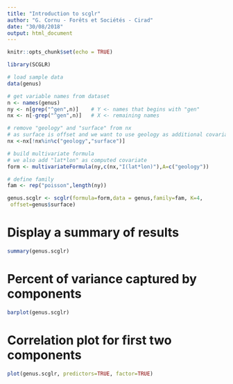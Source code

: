 ```yaml
---
title: "Introduction to scglr"
author: "G. Cornu - Forêts et Sociétés - Cirad"
date: "30/08/2018"
output: html_document
---
```


```r
knitr::opts_chunk$set(echo = TRUE)
```

```r
library(SCGLR)

# load sample data
data(genus)

# get variable names from dataset
n <- names(genus)
ny <- n[grep("^gen",n)]    # Y <- names that begins with "gen"
nx <- n[-grep("^gen",n)]   # X <- remaining names

# remove "geology" and "surface" from nx
# as surface is offset and we want to use geology as additional covariate
nx <-nx[!nx%in%c("geology","surface")]

# build multivariate formula
# we also add "lat*lon" as computed covariate
form <- multivariateFormula(ny,c(nx,"I(lat*lon)"),A=c("geology"))

# define family
fam <- rep("poisson",length(ny))

genus.scglr <- scglr(formula=form,data = genus,family=fam, K=4,
 offset=genus$surface)

```

# Display a summary of results

```r
summary(genus.scglr)
```

# Percent of variance captured by components

```r
barplot(genus.scglr)
```

# Correlation plot for first two components

```r
plot(genus.scglr, predictors=TRUE, factor=TRUE)
```

